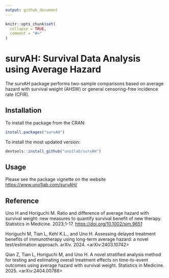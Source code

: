 ```yaml
---
output: github_document
---
```


```r
knitr::opts_chunk$set(
  collapse = TRUE,
  comment = "#>"
)
```

# survAH: Survival Data Analysis using Average Hazard
The survAH package performs two-sample comparisons based on average hazard with survival weight (AHSW) or general censoring-free incidence rate (CFIR).


## Installation

To install the package from the CRAN:

``` r
install.packages("survAH")
```

To install the most updated version:

``` r
devtools::install_github("uno1lab/survAH")
```


## Usage
Please see the package vignette on the website <https://www.uno1lab.com/survAH/>



## Reference
Uno H and Horiguchi M. Ratio and difference of average hazard with survival weight: new measures to quantify survival benefit of new therapy. Statistics in Medicine. 2023;1-17. <https://doi.org/10.1002/sim.9651>

Horiguchi M, Tian L, Kehl K.L., and Uno H. Assessing delayed treatment benefits of immunotherapy using long-term average hazard: a novel test/estimation approach. arXiv. 2024. <arXiv:2403.10742>

Qian Z, Tian L, Horiguchi M, and Uno H. A novel stratified analysis method for testing and estimating overall treatment effects on time-to-event outcomes using average hazard with survival weight. Statistics in Medicine. 2025. <arXiv:2404.00788>

